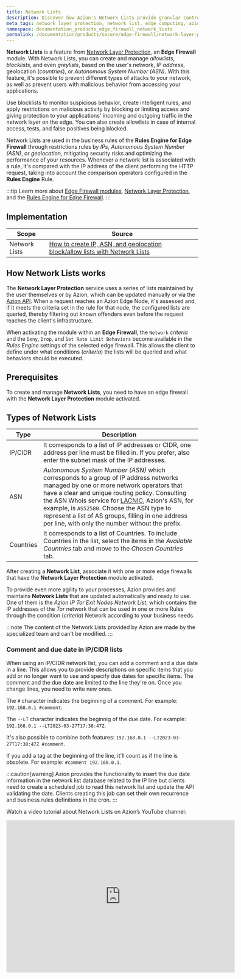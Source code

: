 ```yaml
---
title: Network Lists
description: Discover how Azion's Network Lists provide granular control over network layer protection allowlists, blocklists, and graylists with IPs, ASNs and countries.
meta_tags: network layer protection, network list, edge computing, azion, security
namespace: documentation_products_edge_firewall_network_lists
permalink: /documentation/products/secure/edge-firewall/network-layer-protection/network-lists/
---
```




**Network Lists** is a feature from [Network Layer Protection](/en/documentation/products/secure/edge-firewall/network-layer-protection/), an **Edge Firewall** module. With Network Lists, you can create and manage *allowlists*, *blocklists*, and even *greylists*, based on the user's network, *IP address*, geolocation (*countries*), or *Autonomous System Number (ASN)*. With this feature, it's possible to prevent different types of attacks to your network, as well as prevent users with malicious behavior from accessing your applications.

Use blocklists to monitor suspicious behavior, create intelligent rules, and apply restrictions on malicious activity by blocking or limiting access and giving protection to your applications' incoming and outgoing traffic in the network layer on the edge. You can also create allowlists in case of internal access, tests, and false positives being blocked.

Network Lists are used in the business rules of the **Rules Engine for Edge Firewall** through restrictions rules by *IPs*, *Autonomous System Number (ASN)*, or *geolocation*, mitigating security risks and optimizing the performance of your resources. Whenever a network list is associated with a rule, it's compared with the IP address of the client performing the HTTP request, taking into account the comparison operators configured in the **Rules Engine** Rule.

:::tip
Learn more about [Edge Firewall modules](/en/documentation/products/secure/edge-firewall/), [Network Layer Protection](/en/documentation/products/secure/edge-firewall/network-layer-protection/), and the [Rules Engine for Edge Firewall](/en/documentation/products/secure/edge-firewall/rules-engine/).
:::

## Implementation

| Scope | Source |
| ----- | ------ |
| Network Lists | [How to create IP, ASN, and geolocation block/allow lists with Network Lists](/en/documentation/products/guides/blocklists-ip-addresses-edge/) |

## How Network Lists works

The **Network Layer Protection** service uses a series of lists maintained by the user themselves or by Azion, which can be updated manually or via the [Azion API](https://api.azion.com). When a request reaches an Azion Edge Node, it's assessed and, if it meets the criteria set in the rule for that node, the configured lists are queried, thereby filtering out known offenders even before the request reaches the client's infrastructure.

When activating the module within an **Edge Firewall**, the `Network` *criteria* and the `Deny`, `Drop`, and `Set Rate Limit Behaviors` become available in the *Rules Engine* settings of the selected edge firewall. This allows the client to define under what conditions (*criteria*) the lists will be queried and what behaviors should be executed.

## Prerequisites

To create and manage **Network Lists**, you need to have an edge firewall with the **Network Layer Protection** module activated.


<LinkButton link="/en/documentation/products/guides/blocklists-ip-addresses-edge/" label="create network lists" severity="secondary" /> 

## Types of Network Lists

| Type | Description|
| ---- | ---------- |
| IP/CIDR | It corresponds to a list of IP addresses or CIDR, one address per line must be filled in. If you prefer, also enter the subnet mask of the IP addresses. |
| ASN | *Autonomous System Number (ASN)* which corresponds to a group of IP address networks managed by one or more network operators that have a clear and unique routing policy. Consulting the ASN Whois service for [LACNIC](http://lacnic.net/cgi-bin/lacnic/whois?lg=EN), Azion's ASN, for example, is `AS52580`. Choose the ASN type to represent a list of AS groups, filling in one address per line, with only the number without the prefix. |
| Countries | It corresponds to a list of Countries. To include Countries in the list, select the items in the *Available Countries* tab and move to the *Chosen Countries* tab. |

After creating a **Network List**, associate it with one or more edge firewalls that have the **Network Layer Protection** module activated.

To provide even more agility to your processes, Azion provides and maintains **Network Lists** that are updated automatically and ready to use. One of them is the *Azion IP Tor Exit Nodes Network List*, which contains the IP addresses of the *Tor* network that can be used in one or more Rules through the condition (*criteria*) Network according to your business needs.

<LinkButton link="/en/documentation/products/guides/secure/block-tor-networks/" label="go to block Tor networks guide" severity="secondary" />

:::note
The content of the Network Lists provided by Azion are made by the specialized team and can't be modified.
:::

### Comment and due date in IP/CIDR lists

When using an IP/CIDR network list, you can add a comment and a due date in a line. This allows you to provide descriptions on specific items that you add or no longer want to use and specify due dates for specific items. The comment and the due date are limited to the line they're on. Once you change lines, you need to write new ones.

The `#` character indicates the beginning of a comment. For example: `192.168.0.1 #comment`.

The `--LT` character indicates the beginnig of the due date. For example: `192.168.0.1 --LT2023-03-27T17:38:47Z`.

It's also possible to combine both features: `192.168.0.1 --LT2023-03-27T17:38:47Z #comment`.

If you add a tag at the beginning of the line, it'll count as if the line is obsolete. For example: `#comment 192.168.0.1`.

:::caution[warning]
Azion provides the functionality to insert the due date information in the network list database related to the IP line but clients need to create a scheduled job to read this network list and update the API validating the date. Clients creating this job can set their own recurrence and business rules definitions in the cron.
:::

Watch a video tutorial about Network Lists on Azion’s YouTube channel:

<iframe
   src="https://www.youtube.com/embed/KBYXwr11uUo"
   title="Create and manage allowlists, blocklists, and graylists with Network Lists"
   loading="lazy"
   width="600"
   height="400"
   frameborder="0"
   allow="accelerometer; autoplay; clipboard-write; encrypted-media; gyroscope; picture-in-picture; web-share"
   allowfullscreen></iframe>


